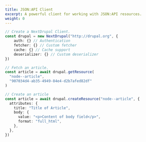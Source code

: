 ```yaml
---
title: JSON:API Client
excerpt: A powerful client for working with JSON:API resources.
weight: 0
---
```


```ts
// Create a NextDrupal Client.
const drupal = new NextDrupal("http://drupal.org", {
	auth: {} // Authentication
	fetcher: {} // Custom fetcher
	cache: {} // Cache support
	deserializer: {} // Custom deserializer
})
```

```ts
// Fetch an article.
const article = await drupal.getResource(
  "node--article",
  "907034d4-ab35-4949-84e4-d2b7afed82df"
)
```

```ts
// Create an article
const article = await drupal.createResource("node--article", {
  attributes: {
    title: "Title of Article",
    body: {
      value: "<p>Content of body field</p>",
      format: "full_html",
    },
  },
})
```
